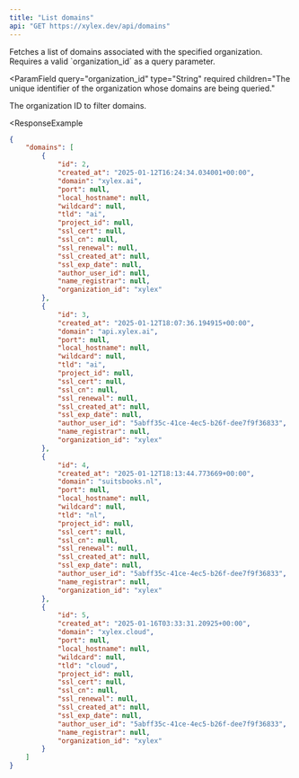 ```yaml
---
title: "List domains"
api: "GET https://xylex.dev/api/domains"
---
```


<Card title="Endpoint Description" icon="info" horizontal>
  Fetches a list of domains associated with the specified organization. Requires
  a valid `organization_id` as a query parameter.
</Card>

<ParamField
  query="organization_id"
  type="String"
  required
  children="The unique identifier of the organization whose domains are being queried."
>
  The organization ID to filter domains.
</ParamField>

<ResponseExample 
```json Response
{
    "domains": [
        {
            "id": 2,
            "created_at": "2025-01-12T16:24:34.034001+00:00",
            "domain": "xylex.ai",
            "port": null,
            "local_hostname": null,
            "wildcard": null,
            "tld": "ai",
            "project_id": null,
            "ssl_cert": null,
            "ssl_cn": null,
            "ssl_renewal": null,
            "ssl_created_at": null,
            "ssl_exp_date": null,
            "author_user_id": null,
            "name_registrar": null,
            "organization_id": "xylex"
        },
        {
            "id": 3,
            "created_at": "2025-01-12T18:07:36.194915+00:00",
            "domain": "api.xylex.ai",
            "port": null,
            "local_hostname": null,
            "wildcard": null,
            "tld": "ai",
            "project_id": null,
            "ssl_cert": null,
            "ssl_cn": null,
            "ssl_renewal": null,
            "ssl_created_at": null,
            "ssl_exp_date": null,
            "author_user_id": "5abff35c-41ce-4ec5-b26f-dee7f9f36833",
            "name_registrar": null,
            "organization_id": "xylex"
        },
        {
            "id": 4,
            "created_at": "2025-01-12T18:13:44.773669+00:00",
            "domain": "suitsbooks.nl",
            "port": null,
            "local_hostname": null,
            "wildcard": null,
            "tld": "nl",
            "project_id": null,
            "ssl_cert": null,
            "ssl_cn": null,
            "ssl_renewal": null,
            "ssl_created_at": null,
            "ssl_exp_date": null,
            "author_user_id": "5abff35c-41ce-4ec5-b26f-dee7f9f36833",
            "name_registrar": null,
            "organization_id": "xylex"
        },
        {
            "id": 5,
            "created_at": "2025-01-16T03:33:31.20925+00:00",
            "domain": "xylex.cloud",
            "port": null,
            "local_hostname": null,
            "wildcard": null,
            "tld": "cloud",
            "project_id": null,
            "ssl_cert": null,
            "ssl_cn": null,
            "ssl_renewal": null,
            "ssl_created_at": null,
            "ssl_exp_date": null,
            "author_user_id": "5abff35c-41ce-4ec5-b26f-dee7f9f36833",
            "name_registrar": null,
            "organization_id": "xylex"
        }
    ]
}
```
</ResponseExample>
